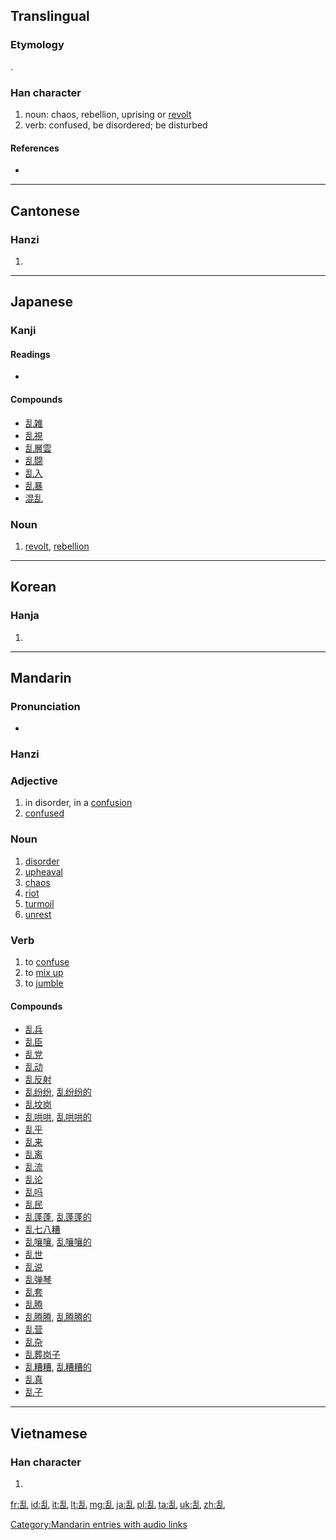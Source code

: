 {{also|亂}}<!-- may be replaced by zh-forms -->
==Translingual==
{{stroke order|strokes=7}}
{{Hani-forms|乱|[[亂]]}}

===Etymology===
{{Han simp|亂|f=(left side)|t=舌}}.

===Han character===
{{Han char|rn=5|rad=乙|as=06|sn=7|four=|canj=竹口山 (HRU)|ids=⿰[[舌]][[乚]]}}

# noun: chaos, rebellion, uprising or [[revolt]]
# verb: confused, be disordered; be disturbed

====References====
* {{Han ref|kx=0084.150|dkj=00187|dj=0171.200|hdz=10053.170|uh=4E71|ud=20081}}

----

==Cantonese==

===Hanzi===
{{yue-hanzi|tra=亂|jyut=lyun6|y=lyun6}}

# {{defn|lang=yue|sort=乙06}}

----

==Japanese==

===Kanji===
{{ja-kanji|grade=6|rs=乙06}}

====Readings====
* {{ja-readings|on=[[らん]] (ran), [[ろん]] (ron)|kun=[[みだれる]] (midareru), [[みだす]] (midasu), [[みだりに]] (midarini)}}

====Compounds====
* [[乱雑]]
* [[乱視]]
* [[乱層雲]]
* [[乱闘]]
* [[乱入]]
* [[乱暴]]
* [[混乱]]

===Noun===
{{ja-noun|k|hira=らん|rom=ran}} 

# [[revolt]], [[rebellion]]

----

==Korean==

===Hanja===
{{ko-hanja|hangeul=란|rv=ran|mr=ran}}

# {{defn|lang=ko|sort=乙06}}

----

==Mandarin==

===Pronunciation===
* {{audio|zh-luàn.ogg|audio}}

===Hanzi===
{{cmn-hanzi|tra=亂|pin=[[luàn]] ([[luan4]])|wg=luan<sup>4</sup>}}

===Adjective===
{{cmn-adj|s|pin=luàn|pint=luan4|rs=乙06}}

# in disorder, in a [[confusion]]
# [[confused]]

===Noun===
{{cmn-noun|s|pin=luàn|pint=luan4|rs=乙06}}

# [[disorder]]
# [[upheaval]]
# [[chaos]]
# [[riot]]
# [[turmoil]]
# [[unrest]]

===Verb===
{{cmn-verb|s|pin=luàn|pint=luan4|rs=乙06}}

# to [[confuse]]
# to [[mix up]]
# to [[jumble]]

====Compounds====
* [[乱兵]]
* [[乱臣]]
* [[乱党]]
* [[乱动]]
* [[乱反射]]
* [[乱纷纷]], [[乱纷纷的]]
* [[乱坟岗]]
* [[乱哄哄]], [[乱哄哄的]]
* [[乱乎]]
* [[乱来]]
* [[乱离]]
* [[乱流]]
* [[乱论]]
* [[乱吗]]
* [[乱民]]
* [[乱蓬蓬]], [[乱蓬蓬的]]
* [[乱七八糟]]
* [[乱嚷嚷]], [[乱嚷嚷的]]
* [[乱世]]
* [[乱说]]
* [[乱弹琴]]
* [[乱套]]
* [[乱腾]]
* [[乱腾腾]], [[乱腾腾的]]
* [[乱营]]
* [[乱杂]]
* [[乱葬岗子]]
* [[乱糟糟]], [[乱糟糟的]]
* [[乱真]]
* [[乱子]]

[[Category:Mandarin entries with audio links]]

----

==Vietnamese==

===Han character===
{{vi-hantu|loạn|rs=乙06}}

# {{defn|lang=vi|sort=乙06}}

[[fr:乱]]
[[id:乱]]
[[it:乱]]
[[lt:乱]]
[[mg:乱]]
[[ja:乱]]
[[pl:乱]]
[[ta:乱]]
[[uk:乱]]
[[zh:乱]]